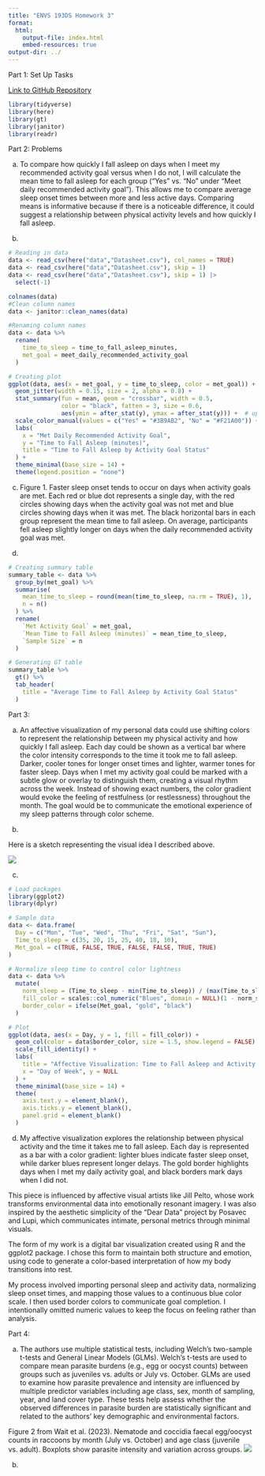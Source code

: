 ```yaml
---
title: "ENVS 193DS Homework 3"
format:
  html:
    output-file: index.html
    embed-resources: true
output-dir: ../
---
```


Part 1: Set Up Tasks

[Link to GitHub Repository](https://github.com/fionajeweler1/ENVS-193DS_homework-03)

```r
library(tidyverse)
library(here)
library(gt)
library(janitor)
library(readr)
```


Part 2: Problems 

a. To compare how quickly I fall asleep on days when I meet my recommended activity goal versus when I do not, I will calculate the mean time to fall asleep for each group ("Yes" vs. "No" under "Meet daily recommended activity goal"). This allows me to compare average sleep onset times between more and less active days. Comparing means is informative because if there is a noticeable difference, it could suggest a relationship between physical activity levels and how quickly I fall asleep.

b. 
```r
# Reading in data
data <- read_csv(here("data","Datasheet.csv"), col_names = TRUE)
data <- read_csv(here("data","Datasheet.csv"), skip = 1)
data <- read_csv(here("data","Datasheet.csv"), skip = 1) |> 
  select(-1)

colnames(data)
#Clean column names
data <- janitor::clean_names(data)

#Renaming column names 
data <- data %>%
  rename(
    time_to_sleep = time_to_fall_asleep_minutes,
    met_goal = meet_daily_recommended_activity_goal
  )

# Creating plot 
ggplot(data, aes(x = met_goal, y = time_to_sleep, color = met_goal)) +
  geom_jitter(width = 0.15, size = 2, alpha = 0.8) +
  stat_summary(fun = mean, geom = "crossbar", width = 0.5,
               color = "black", fatten = 3, size = 0.6,
               aes(ymin = after_stat(y), ymax = after_stat(y))) +  # updated for deprecation
  scale_color_manual(values = c("Yes" = "#3B9AB2", "No" = "#F21A00")) +
  labs(
    x = "Met Daily Recommended Activity Goal",
    y = "Time to Fall Asleep (minutes)",
    title = "Time to Fall Asleep by Activity Goal Status"
  ) +
  theme_minimal(base_size = 14) +
  theme(legend.position = "none")

```

c. 
Figure 1. Faster sleep onset tends to occur on days when activity goals are met. Each red or blue dot represents a single day, with the red circles showing days when the activity goal was not met and blue circles showing days when it was met. The black horizontal bars in each group represent the mean time to fall asleep. On average, participants fell asleep slightly longer on days when the daily recommended activity goal was met.

d. 
```r
# Creating summary table
summary_table <- data %>%
  group_by(met_goal) %>%
  summarise(
    mean_time_to_sleep = round(mean(time_to_sleep, na.rm = TRUE), 1),
    n = n()
  ) %>%
  rename(
    `Met Activity Goal` = met_goal,
    `Mean Time to Fall Asleep (minutes)` = mean_time_to_sleep,
    `Sample Size` = n
  )

# Generating GT table
summary_table %>%
  gt() %>%
  tab_header(
    title = "Average Time to Fall Asleep by Activity Goal Status"
  )
```

Part 3: 

a. 
An affective visualization of my personal data could use shifting colors to represent the relationship between my physical activity and how quickly I fall asleep. Each day could be shown as a vertical bar where the color intensity corresponds to the time it took me to fall asleep. Darker, cooler tones for longer onset times and lighter, warmer tones for faster sleep. Days when I met my activity goal could be marked with a subtle glow or overlay to distinguish them, creating a visual rhythm across the week. Instead of showing exact numbers, the color gradient would evoke the feeling of restfulness (or restlessness) throughout the month. The goal would be to communicate the emotional experience of my sleep patterns through color scheme. 

b. 

Here is a sketch representing the visual idea I described above.

![](sketch.png)

c.
```r
# Load packages
library(ggplot2)
library(dplyr)

# Sample data
data <- data.frame(
  Day = c("Mon", "Tue", "Wed", "Thu", "Fri", "Sat", "Sun"),
  Time_to_sleep = c(35, 20, 15, 25, 40, 18, 10),
  Met_goal = c(TRUE, FALSE, TRUE, FALSE, FALSE, TRUE, TRUE)
)

# Normalize sleep time to control color lightness
data <- data %>%
  mutate(
    norm_sleep = (Time_to_sleep - min(Time_to_sleep)) / (max(Time_to_sleep) - min(Time_to_sleep)),
    fill_color = scales::col_numeric("Blues", domain = NULL)(1 - norm_sleep),
    border_color = ifelse(Met_goal, "gold", "black")
  )

# Plot
ggplot(data, aes(x = Day, y = 1, fill = fill_color)) +
  geom_col(color = data$border_color, size = 1.5, show.legend = FALSE) +
  scale_fill_identity() +
  labs(
    title = "Affective Visualization: Time to Fall Asleep and Activity Goal",
    x = "Day of Week", y = NULL
  ) +
  theme_minimal(base_size = 14) +
  theme(
    axis.text.y = element_blank(),
    axis.ticks.y = element_blank(),
    panel.grid = element_blank()
  )
```

d.
My affective visualization explores the relationship between physical activity and the time it takes me to fall asleep. Each day is represented as a bar with a color gradient: lighter blues indicate faster sleep onset, while darker blues represent longer delays. The gold border highlights days when I met my daily activity goal, and black borders mark days when I did not.

This piece is influenced by affective visual artists like Jill Pelto, whose work transforms environmental data into emotionally resonant imagery. I was also inspired by the aesthetic simplicity of the “Dear Data” project by Posavec and Lupi, which communicates intimate, personal metrics through minimal visuals.

The form of my work is a digital bar visualization created using R and the ggplot2 package. I chose this form to maintain both structure and emotion, using code to generate a color-based interpretation of how my body transitions into rest.

My process involved importing personal sleep and activity data, normalizing sleep onset times, and mapping those values to a continuous blue color scale. I then used border colors to communicate goal completion. I intentionally omitted numeric values to keep the focus on feeling rather than analysis.

Part 4:

a. 
The authors use multiple statistical tests, including Welch’s two-sample t-tests and General Linear Models (GLMs). Welch’s t-tests are used to compare mean parasite burdens (e.g., egg or oocyst counts) between groups such as juveniles vs. adults or July vs. October. GLMs are used to examine how parasite prevalence and intensity are influenced by multiple predictor variables including age class, sex, month of sampling, year, and land cover type. These tests help assess whether the observed differences in parasite burden are statistically significant and related to the authors’ key demographic and environmental factors.

Figure 2 from Wait et al. (2023). Nematode and coccidia faecal egg/oocyst counts in raccoons by month (July vs. October) and age class (juvenile vs. adult). Boxplots show parasite intensity and variation across groups.
![](critique.png)

b. 
